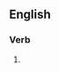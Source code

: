 ==English==

===Verb===
{{head|en|verb form}}

# {{present participle of|centrifuge|lang=en|nocat=1}}